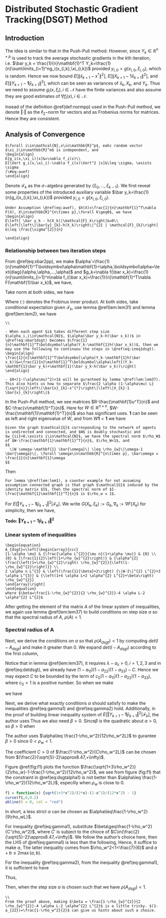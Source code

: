 # Distributed Stochastic Gradient Tracking(DSGT) Method {#dsgt}

## Introduction

The idea is similar to that in the Push-Pull method. However, since $Y_k\in\mathbb{R}^{n\times p}$ is used to track the average stochastic gradients in the $k$th iteration, i.e. $\bar y_k = \frac{1}{n}\mathbf{1}^T Y_k=\frac{1}{n}\sum\limits_{i=1}^ng_i(x_{i,k},\xi_{i,k})$ provided $y_{i,0}=g(x_{i,0},\xi_{i,0})$, which is random. Hence we now bound $E\left[\left\|\bar{x}_{k+1}-x^{*}\right\|^{2}\right]$,
$E\left[\left\|X_{k+1}-1 \bar{x}_{k+1}\right\|^{2}\right]$, and $E\left[\left\|Y_{k+1}-\mathbf{1} \bar{y}_{k+1}\right\|^{2}\right]$, which can be seen as variances of $\bar x_k, X_k$, and $Y_k$. Thus we need to assume $g_i(x,\xi_i),i\in\mathcal{N}$ have the finite variances and also assume they are good estimates of $\nabla f_i(x), i\in\mathcal{N}$. 

Insead of the definition \@ref(def:normpp) used in the Push-Pull method, we denote $\Vert\cdot\Vert$ as the $\ell_2-$norm for vectors and as Frobenius norms for matrices. Hence they are consistent. 


## Analysis of Convergence

```exercise

$\forall i\in\mathcal{N},x\in\mathbb{R}^p$, eahc random vector $\xi_i\in\mathbb{R}^m$ is independent, and 
\begin{align}
E[g_i(x,\xi_i)|x]&=\nabla f_i(x)\\
E[\Vert g_i(x,\xi_i)-\nabla f_i(x)\Vert^2 |x]&\leq \sigma, \exists \sigma
(\#eq:auef)
\end{align}
```


Denote $\mathcal{F}_k$ as the $\sigma-$algebra generated by $\{\xi_0,...,\xi_{k-1}\}$. We first reveal some properties of the introduced auxiliary variable $\bar y_k=\frac{1}{n}g_i(x_{i,k},\xi_{i,k})$ provided $y_{i,0}=g(x_{i,0},\xi_{i,0})$. 

```lemma
Under Assumption \@ref(eq:auef), $h(X)=\frac{1}{n}\mathbf{1}^T\nabla F(X), X\in\mathbb{R}^{n\times p},\forall k\geq0$, we have 
\begin{align}
E\left[ \bar y_k - h(X_k)|\mathcal{F}_k\right]&=0\\
E\left[\left\|\bar{y}_{k}-h(X_k)\right\|^{2} | \mathcal{F}_{k}\right] &\leq \frac{\sigma^{2}}{n}

\end{align}
```

### Relationship between two iteration steps

From \@ref(eq:xbar2pp), we make $\alpha'=\frac{1}{n}\mathbf{1}^T\boldsymbol\alpha\mathbf{1}=\alpha,\boldsymbol\alpha=\text{diag}(\alpha,\alpha,...,\alpha)$ and $g_k=\nabla f(\bar x_k)=\frac{1}{n}\sum\limits_{i=1}^n\nabla f_i(\bar x_k)=\frac{1}{n}\mathbf{1}^T\nabla F(\mathbf{1}\bar x_k)$, we have, 

\begin{equation}
\bar x_{k+1}-x^* = \bar x_k - \alpha(h(X_k)-\nabla f(\bar x_k))-\alpha \nabla f(\bar x_k)-\alpha (\bar y_k-h(X_k))-x^*
(\#eq:xbar1dsgt)
\end{equation}

Take norm at both sides, we have 

\begin{align}
\Vert \bar x_{k+1}-x^*\Vert^2&=\Vert (\bar x_k-\alpha \nabla f(\bar x_k)-x^*)-\alpha(h(X_k)-\nabla f(\bar x_k))-\alpha(\bar y_k-h(X_k))\Vert^2\\
&=\Vert \bar x_k-\alpha \nabla f(\bar x_k)-x^*\Vert^2 + \alpha^2\Vert h(X_k)-\nabla f(\bar x_k)\Vert ^2 + \alpha^2\Vert \bar y_k-h(X_k)\Vert^2\\ &+ 2\alpha\left\langle\bar x_k-\alpha \nabla f(\bar x_k)-x^*, \nabla f(\bar x_k)-h(X_k)\right\rangle\\&-2\alpha\left\langle\bar x_k-\alpha \nabla f(\bar x_k)-x^*, \bar y_k-h(X_k)\right\rangle\\ &+ 2\alpha^2\left\langle h(X_k)-\nabla f(\bar x_k), \bar y_k-h(X_k)\right\rangle
(\#eq:xbar1normdsgt)
\end{align}
Where $\left\langle\cdot\right\rangle$ denotes the Frobinus inner product. At both sides, take conditional expectation given $\mathcal{F}_k$, use lemma \@ref(lem:lem31) and lemma \@ref(lem:lem2), we have 
\begin{align}
E\left[\Vert \bar x_{k+1}-x^*\Vert^2|\mathcal{F}_k\right]&\leq 
(1-\alpha\mu)^2\Vert \bar x_k - x^*\Vert^2 + \alpha^2\frac{L^2}{n}\Vert X_k-\mathbf{1}\bar x_k\Vert^2+\alpha^2\frac{\sigma^2}{n}\\&+ 2\alpha (1-\alpha\mu)\Vert \bar x_k-x^*\Vert\cdot\frac{L}{\sqrt{n}}\Vert X_k-\mathbf{1}\bar x_k\Vert\\
&\leq (1-\alpha\mu)^2\Vert \bar x_k - x^*\Vert^2 + \alpha^2\frac{L^2}{n}\Vert X_k-\mathbf{1}\bar x_k\Vert^2+\alpha^2\frac{\sigma^2}{n}\\
&+ \alpha\left((1-\alpha\mu)^{2} \mu\left\|\bar{x}_{k}-x^{*}\right\|^{2}+\frac{L^{2}}{\mu n}\left\|X_{k}-1 \bar{x}_{k}\right\|^{2}\right)\\
&=(1-\alpha\mu)(1-(\alpha\mu)^2)\Vert \bar x_k-x^*\Vert^2+\frac{\alpha L^2}{\mu n}(1+\alpha\mu)\Vert X_k-\mathbf{1}\bar x_k\Vert^2 + \frac{\alpha^2\sigma^2}{n}\\
&\leq 
(1-\alpha\mu)\Vert \bar x_k-x^*\Vert^2+\frac{\alpha L^2}{\mu n}(1+\alpha\mu)\Vert X_k-\mathbf{1}\bar x_k\Vert^2 + \frac{\alpha^2\sigma^2}{n}
(\#eq:ineq1dsgt)
\end{align}


```remark
\\

- When each agent $i$ takes different step size $\alpha_i,i\in\mathcal{N}$, $\alpha(\bar y_k-h(\bar x_k))$ in \@ref(eq:xbar1dsgt) becomes $\frac{1}{n}\mathbf{1}^T\boldsymbol\alpha(Y_k-\mathbf{1}h(\bar x_k))$, then we may use the following to continuou the steps in \@ref(eq:ineq1dsgt).  
\begin{align}
\frac{1}{n}\mathbf{1}^T\boldsymbol\alpha(Y_k-\mathbf{1}h(\bar x_k))&=\frac{1}{n}\mathbf{1}^T\boldsymbol\alpha\left[(Y_k-\mathbf{1}\bar y_k)+\mathbf{1}(\bar y_k-h(\bar x_k))\right]
\end{align}

- $0<(1-(\alpha\mu)^2)<1$ will be guranteed by lemma \@ref(lem:lem37). This also hints us how to separate $\frac{2 \alpha (1-\alpha\mu) L}{\sqrt{n}}\left\|\bar{x}_{k}-x^{*}\right\|\left\|X_{k}-1 \bar{x}_{k}\right\|$

```

In the Push-Pull method, we see matrices $R-\frac{\mathbf{1}u^T}{n}$ and $C-\frac{v\mathbf{1}^T}{n}$. Here for $W\in\mathbb{R}^{n\times n}$, $W-\frac{\mathbf{1}\mathbf{1}^T}{n}$ also has significant uses. $\mathbf{1}$ can be seen as left and right eigenvalue of $W$, and from $W\mathbf{1}=\mathbf{1}$ we have 

```lemma
Given the graph $\mathcal{G}$ corresponding to the network of agents is undirected and connected, and $W$ is doubly stochastic and $w_{ii}>0,\exists i\in\mathcal{N}$, we have the spectral norm $\rho_W$ of $W-\frac{\mathbf{1}\mathbf{1}^T}{n}$, $\rho_W<1$, and 
$$
  \|W \omega-\mathbf{1} \bar{\omega}\| \leq \rho_{w}\|\omega-1 \bar{\omega}\|, \forall \omega\in\mathbb{R}^{n\times p}, \bar\omega = \frac{1}{n}\mathbf{1}\omega
$$
```



Then 
\begin{align}

\Vert X_{k+1}-\mathbf{1}\bar x_{k+1}\Vert^2&\stackrel{\text{iterate}}{=}
\Vert WX_k-\alpha WY_k-\mathbf{1}(\bar x_k-\alpha\bar y_k)\Vert^2\\
&=\left\|W X_{k}-1 \bar{x}_{k}\right\|^{2}-2 \alpha\left\langle W X_{k}-1 \bar{x}_{k}, W Y_{k}-1 \bar{y}_{k}\right\rangle+\alpha^{2}\left\|W Y_{k}-1 \bar{y}_{k}\right\|^{2}\\
&\leq \rho_{w}^{2}\left\|\mathrm{x}_{k}-1 \bar{x}_{k}\right\|^{2}+\alpha \rho_{w}^{2}\left[\frac{\left(1-\rho_{w}^{2}\right)}{2 \alpha \rho_{w}^{2}}\left\|\mathrm{x}_{k}-1 \bar{x}_{k}\right\|^{2}+\frac{2 \alpha \rho_{w}^{2}}{\left(1-\rho_{w}^{2}\right)}\left\|\mathrm{y}_{k}-1 \bar{y}_{k}\right\|^{2}\right]+\alpha^{2} \rho_{w}^{2}\left\|\mathrm{y}_{k}-1 \bar{y}_{k}\right\|^{2}\\
&=
\frac{\left(1+\rho_{w}^{2}\right)}{2}\left\|X_{k}-1 \bar{x}_{k}\right\|^{2}+\alpha^{2} \frac{\left(1+\rho_{w}^{2}\right) \rho_{w}^{2}}{\left(1-\rho_{w}^{2}\right)}\left\|Y_{k}-1 \bar{y}_{k}\right\|^{2}
(\#eq:ineq2dsgt)
\end{align}

```remark
For lemma \@ref(lem:lem1), a counter example for not assuming assumption connected graph is that graph $\mathcal{G}$ induced by the identity matrix $I$, then the spectral norm of $I-\frac{\mathbf{1}\mathbf{1}^T}{n}$ is $\rho_w = 1$. 

```

For $E\left[\Vert Y_{k+1}-\mathbf{1}\bar y_{k+1}\Vert^2|\mathcal{F}_k\right]$. We write $G(X_k,\xi_k):=G_k,\nabla_k:=\nabla F(X_k)$ for simplicity, then we have,

\begin{align}
\Vert Y_{k+1}-\mathbf{1}\bar y_{k+1}\Vert^2&=

\Vert WY_k + G_{k+1} - G_k -\mathbf{1}\bar y_k + \mathbf{1}(\bar y_k-\bar y_{k+1})\Vert^2\\
&= \Vert WY_k -  \mathbf{1}\bar y_k\Vert^2 + 
\Vert G_{k+1} - G_k\Vert^2 + \Vert \mathbf{1}(\bar y_k-\bar y_{k+1})\Vert^2 + 2\langle WY_k - \mathbf{1}\bar y_k, G_{k+1}-G_k\rangle\\
&+ 2\langle WY_k-\mathbf{1}\bar y_k + G_{k+1}-G_k, \mathbf{1}(\bar y_k-\bar y_{k+1})\rangle \\
&=\Vert WY_k -  \mathbf{1}\bar y_k\Vert^2 + 
\Vert G_{k+1} - G_k\Vert^2 + \Vert \mathbf{1}(\bar y_k-\bar y_{k+1})\Vert^2 + 2\langle WY_k - \mathbf{1}\bar y_k, G_{k+1}-G_k\rangle\\
&+ 2\langle Y_{k+1}-\mathbf{1}\bar y_{k+1}-\mathbf{1}(\bar y_k-\bar y_{k+1}) , \mathbf{1}(\bar y_k-\bar y_{k+1})\rangle\\
&\stackrel{?}{=}
\Vert WY_k -  \mathbf{1}\bar y_k\Vert^2 + 
\Vert G_{k+1} - G_k\Vert^2 - n\Vert \bar y_k-\bar y_{k+1}\Vert^2 + 2\langle WY_k - \mathbf{1}\bar y_k, G_{k+1}-G_k\rangle \\
&\leq \rho^2_w\Vert Y_k-\mathbf{1}\bar y_k\Vert^2+\Vert G_{k+1} - G_k\Vert^2 + 2\langle WY_k - \mathbf{1}\bar y_k, G_{k+1}-G_k\rangle
(\#eq:dsgt31)
\end{align}

__Todo: $\Vert Y_{k+1}-\mathbf{1}\bar y_{k+1}\Vert^2$ __


### Linear system of inequalities

```theorem
\begin{equation}
A_{dsgt}=\left[\begin{array}{ccc}
{1-\alpha \mu} & {\frac{\alpha L^{2}}{\mu n}(1+\alpha \mu)} & {0} \\
{0} & {\frac{1}{2}\left(1+\rho_{w}^{2}\right)} & {\alpha^{2} \frac{\left(1+\rho_{w}^{2}\right) \rho_{w}^{2}}{\left(1-\rho_{w}^{2}\right)}} \\
2 \alpha n L^{3} & \left(\frac{1}{\beta}+2\right) {\|W-I\|^{2} L^{2}+3 \alpha L^{3}} & {\left(1+4 \alpha L+2 \alpha^{2} L^{2}+\beta\right) \rho_{w}^{2}}
\end{array}\right]
\end{equation}
where $\beta=\frac{1-\rho_{w}^{2}}{2 \rho_{w}^{2}}-4 \alpha L-2 \alpha^{2} L^{2}$
```

After getting the element of the matrix $A$ of the linear system of inequalities, we again use lemma \@ref(lem:lem37) to build conditions on step size $\alpha$ so that the spectral radius of $A$, $\rho(A)<1$.

### Spectral radius of A

Next, we derive the conditions on $\alpha$ so that $\rho(A_{dsgt})<1$ by computing $det(I-A_{dsgt})$ and make it greater than 0. We expand $det(I-A_{dsgt})$ according to the first column, 

\begin{align}
det(I-A_{dsgt}) &= (1-a_{11})[(1-a_{22})(1-a_{33})-a_{32}a_{23}]-a_{12}a_{23}a_{31}
(\#eq:detdsgt)
\end{align}

Notice that in lemma \@ref(lem:lem37), it requires $\lambda-a_{ii}>0, i=1,2,3$ and in \@ref(eq:detdsgt), we already have  $(1-a_{11})(1-a_{22})(1-a_{33})-C$. Hence we may expect $C$ to be bounded by the term of $c_0(1-a_{11})(1-a_{22})(1-a_{33})$, where $c_0<1$ is a positive number. So when we make 

\begin{align}
a_{23}a_{32}&\leq \frac{1}{\Gamma}(1-a_{22})(1-a_{33})=\frac{1}{\Gamma}(\frac{1-\rho_w^2}{2})^2,\\
(\#eq:gamma1)
\end{align}

\begin{align}
a_{12}a_{23}a_{31}&\leq \frac{1}{\Gamma+1}(1-a_{11})[(1-a_{22})(1-a_{33})-a_{32}a_{23}]
(\#eq:gamma2)
\end{align}

we have 

\begin{equation}
det(I-A_{dsgt}) \geq \frac{\Gamma-1}{\Gamma+1}(1-a_{11})(1-a_{22})(1-a_{33})>0
\end{equation}

Next, we derive what exactly conditions $\alpha$ should satisfy to make the inequalities \@ref(eq:gamma1) and \@ref(eq:gamma2) hold. Additionally, in the proof of building linear inequality system of $E\left[\Vert Y_{k+1}-\mathbf{1}\bar y_{k+1}\Vert^2|\mathcal{F}_k\right]$, the author uses
\begin{align}
2\|\mathbf{W}-\mathbf{I}\| L \rho_{w}\left\|\mathbf{y}_{k}-\mathbf{1} \bar{y}_{k}\right\|\left\|\mathbf{x}_{k}-1 \bar{x}_{k}\right\|\leq
\beta \rho_{w}^{2} \left\|\mathbf{y}_{k}-1 \bar{y}_{k}\right\|^{2} | \mathcal{F}_{k}+\frac{1}{\beta}\|\mathbf{W}-\mathbf{I}\|^{2} L^{2}\left\|\mathbf{x}_{k}-1 \bar{x}_{k}\right\|^{2}
\end{align}
Thus we also need $\beta>0$. Since$\beta$ is the quadratic about $\alpha>0$, so $\beta>0$ when 
\begin{equation}
\alpha < \frac{\sqrt{1+3\rho_w^2}}{2\rho_wL}-\frac{1}{L}
(\#eq:dsgtalpha1)
\end{equation}


The author uses $\alpha\leq \frac{1-\rho_w^2}{12\rho_w^2L}$ to gurantee $\beta>0$ since $0<\rho_w<1$. 
\begin{align}
\beta \geq \frac{1-\rho_{w}^{2}}{2 \rho_{w}^{2}}-\frac{1-\rho_{w}^{2}}{3 \rho_{w}}-\frac{\left(1-\rho_{w}^{2}\right)^{2}}{72 \rho_{w}^{2}} \geq \frac{11\left(1-\rho_{w}^{2}\right)}{72 \rho_{w}^{2}} \geq \frac{1-\rho_{w}^{2}}{8 \rho_{w}^{2}}>0
(\#eq:dsgtbeta)
\end{align}

The coefficient $C>0$ of $\frac{1-\rho_w^2}{C\rho_w^2L}$ can be chosen from $(\frac{2}{\sqrt{5}-2}\approx8.47,+\infty)$.

Figure \@ref(fig:f1) plots the function $\frac{\sqrt{1+3\rho_w^2}}{2\rho_w}-1-\frac{1-\rho_w^2}{12\rho_w^2}$, we see from figure \ref(fig:f1) that the constraint in \@ref(eq:dsgtalpha1) is not better than $\alpha\leq \frac{1-\rho_w^2}{12\rho_w^2L}$, especilly when $\rho_w$ is close to $0$.

```r
f1 = function(x) {sqrt(1+3*x^2)/(2*x)-(1-x^2)/(12*x^2) - 1}
curve(f1,0,0.2)
abline(h = 0, col = "red")
```

In short, a less strict $\alpha$ can be chosen as $\alpha\leq\frac{1-\rho_w^2}{9\rho_wL}$.

For inequality \@ref(eq:gamma1), substitute $\beta\geq\frac{1-\rho_w^2}{C'\rho_w^2}$, where $C'$ is subject to the chioce of $C\in(\frac{2}{\sqrt{5}-2}\approx8.47,+\infty)$. We follow the author's choice here, then the LHS of \@ref(eq:gamma1) is less than the following, 
\begin{equation}
\frac{\left(1+\rho_{w}^{2}\right) \rho_{w}^{2}}{\left(1-\rho_{w}^{2}\right)}\alpha^{2}\left[\frac{\left(2+6 \rho_{w}^{2}\right)}{\left(1-\rho_{w}^{2}\right)}\|\mathbf{W}-\mathbf{I}\|^{2} L^{2}+\frac{\left(1-\rho_{w}^{2}\right)}{4 \rho_{w}^{2}} L^{2}\right]\leq RHS=\frac{\left(1-\rho_{w}^{2}\right)^{2}}{4 \Gamma}
(\#eq:dsgtalpha21)
\end{equation}
Hence, it suffice to make $\alpha$,
\begin{equation}

\alpha\leq \frac{\left(1-\rho_{w}^{2}\right)^{2}}{2 \sqrt{\Gamma} L \max \left(6 \rho_{w}\|\mathbf{W}-\mathbf{I}\|, 1-\rho_{w}^{2}\right)}\leq \frac{\left(1-\rho_{w}^{2}\right)^{2}}{L \sqrt{\Gamma\left(1+\rho_{w}^{2}\right)} \sqrt{4 \rho_{w}^{2}\left(2+6 \rho_{w}^{2}\right)\|\mathbf{W}-\mathbf{I}\|^{2}+\left(1-\rho_{w}^{2}\right)^{2}}}

\end{equation}
The latter inequality comes from $\rho_w^2<1<\frac{7}{6}$ and $a+b\leq 2\max(a,b)$.

For the inequality \@ref(eq:gamma2), from the inequality \@ref(eq:gamma1), it is sufficient to have 
\begin{equation}

a_{12} a_{23} a_{31}\leq
\frac{(\Gamma-1)}{\Gamma(\Gamma+1)}\left(1-a_{11}\right)\left(1-a_{22}\right)\left(1-a_{33}\right)
\end{equation}

Thus, 

\begin{equation}
\alpha \leq \frac{\left(1-\rho_{w}^{2}\right)}{3 \rho_{w}^{2 / 3} L}\left[\frac{\mu^{2}}{L^{2}} \frac{(\Gamma-1)}{\Gamma(\Gamma+1)}\right]^{1 / 3}
\end{equation}

Then, when the step size $\alpha$ is chosen such that 
\begin{equation}
\alpha \leq \min \left\{\frac{\left(1-\rho_{w}^{2}\right)}{12 \rho_{w} L}, \frac{\left(1-\rho_{w}^{2}\right)^{2}}{2 \sqrt{\Gamma} L \max \left\{6 \rho_{w}\|\mathbf{W}-\mathbf{I}\|, 1-\rho_{w}^{2}\right\}}, \frac{\left(1-\rho_{w}^{2}\right)}{3 \rho_{w}^{2 / 3} L}\left[\frac{\mu^{2}}{L^{2}} \frac{(\Gamma-1)}{\Gamma(\Gamma+1)}\right]^{1 / 3}\right\}
(\#eq:dsgtalpha)
\end{equation}
we have $\rho(A_{dsgt})<1$.

```remark
\\
From the proof above, making $\beta = \frac{1-\rho_{w}^{2}}{2 \rho_{w}^{2}}-4 \alpha L-2 \alpha^{2} L^{2}$ is a little tricky. $(1-a_{22})=\frac{1-\rho_w^2}{2}$ can give us hints about such a choice.
```
